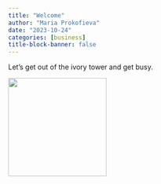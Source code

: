 ```yaml
---
title: "Welcome"
author: "Maria Prokofieva"
date: "2023-10-24"
categories: [business]
title-block-banner: false
---
```


Let's get out of the ivory tower and get busy.

![](img.jpeg){fig-align="center" width="200"}
